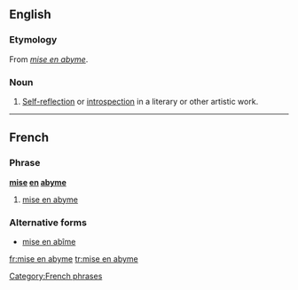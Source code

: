 ==English==

===Etymology===
From {{etyl|fr}} ''[[#French|mise en abyme]]''.

===Noun===
{{en-noun|-}}

# {{context|literary theory}} [[self-reflection|Self-reflection]] or [[introspection]] in a literary or other artistic work.

----

==French==

===Phrase===
'''[[mise]] [[en]] [[abyme]]''' {{f}}

# [[#English|mise en abyme]]

===Alternative forms===
* [[mise en abîme]]

[[Category:French phrases]]

[[fr:mise en abyme]]
[[tr:mise en abyme]]